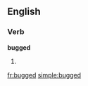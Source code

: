 ==English==

===Verb===
'''bugged'''

# {{past of|[[bug#Verb|bug]]}}

[[fr:bugged]]
[[simple:bugged]]